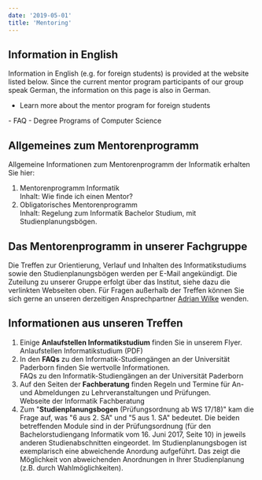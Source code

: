 ```yaml
---
date: '2019-05-01'
title: 'Mentoring'
---
```


## Information in English

Information in English (e.g. for foreign students) is provided at the website listed below.
Since the current mentor program participants of our group speak German, the information on this page is also in German.

- <ExternalLink to="https://cs.uni-paderborn.de/en/studies/advice-and-support/mentor-program-for-foreign-students/">
  Learn more about the mentor program for foreign students
</ExternalLink>
- <ExternalLink to="https://cs.uni-paderborn.de/en/studies/advice-and-support/faq">
  FAQ - Degree Programs of Computer Science
</ExternalLink>


## Allgemeines zum Mentorenprogramm

Allgemeine Informationen zum Mentorenprogramm der Informatik erhalten Sie hier:

1. <ExternalLink to="https://cs.uni-paderborn.de/studium/beratung-und-unterstuetzung/mentorenprogramm/">
     Mentorenprogramm Informatik
   </ExternalLink>
   <br />
   Inhalt: Wie finde ich einen Mentor?
2. <ExternalLink to="https://cs.uni-paderborn.de/studium/beratung-und-unterstuetzung/mentorenprogramm/obligatorisches-mentorenprogramm/">
     Obligatorisches Mentorenprogramm
   </ExternalLink>
   <br />
   Inhalt: Regelung zum Informatik Bachelor Studium, mit Studienplanungsbögen. 

## Das Mentorenprogramm in unserer Fachgruppe

Die Treffen zur Orientierung, Verlauf und Inhalten des Informatikstudiums sowie den Studienplanungsbögen werden per E-Mail angekündigt.
Die Zuteilung zu unserer Gruppe erfolgt über das Institut, siehe dazu die verlinkten Webseiten oben.
Für Fragen außerhalb der Treffen können Sie sich gerne an unseren derzeitigen Ansprechpartner [Adrian Wilke](/AdrianWilke) wenden.

## Informationen aus unseren Treffen

1. Einige **Anlaufstellen Informatikstudium** finden Sie in unserem Flyer. <br />
   <ExternalLink
     kind="pdf"
     to="https://hobbitdata.informatik.uni-leipzig.de/dice-website/students/mentoring/Info-Flyer-fuer-Studierende.pdf">
     Anlaufstellen Informatikstudium (PDF)
   </ExternalLink>
2. In den **FAQs** zu den Informatik-Studiengängen an der Universität Paderborn finden Sie wertvolle Informationen. <br />
   <ExternalLink to="https://cs.uni-paderborn.de/studium/beratung-und-unterstuetzung/faqs/">
     FAQs zu den Informatik-Studiengängen an der Universität Paderborn
   </ExternalLink>
3. Auf den Seiten der **Fachberatung** finden Regeln und Termine für An- und Abmeldungen zu Lehrveranstaltungen und Prüfungen. <br />
   <ExternalLink to="https://cs.uni-paderborn.de/studium/beratung-und-unterstuetzung/fachberatung/">
     Webseite der Informatik Fachberatung
   </ExternalLink>
4. Zum "**Studienplanungsbogen** (Prüfungsordnung ab WS 17/18)" kam die Frage auf, was "6 aus 2. SA" und "5 aus 1. SA" bedeutet. Die beiden betreffenden Module sind in der Prüfungsordnung (für den Bachelorstudiengang Informatik vom 16. Juni 2017, Seite 10) in jeweils anderen Studienabschnitten eingeordet. Im Studienplanungsbogen ist exemplarisch eine abweichende Anordung aufgeführt. Das zeigt die Möglichkeit von abweichenden Anordnungen in Ihrer Studienplanung (z.B. durch Wahlmöglichkeiten).
